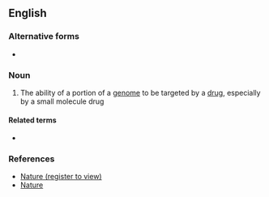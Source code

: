 ==English==

===Alternative forms===
* {{l|en|drugability}}

===Noun===
{{en-noun|druggabilities}}

# {{lb|en|genetics|medicine}} The ability of a portion of a [[genome]] to be targeted by a [[drug]], especially by a small molecule drug

====Related terms====
* {{l|en|druggable}}

===References===
* [http://www.nature.com/nrd/journal/v6/n3/full/nrd2275.html Nature (register to view)]
* [http://www.nature.com/npp/journal/v34/n1/full/npp2008149a.html Nature]